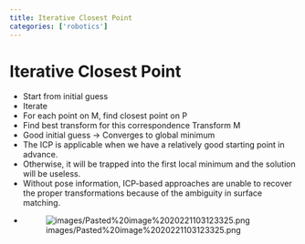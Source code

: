 ```yaml
---
title: Iterative Closest Point
categories: ['robotics']
---
```


# Iterative Closest Point
- Start from initial guess
- Iterate
- For each point on M, find closest point on P
- Find best transform for this correspondence Transform M
- Good initial guess -> Converges to global minimum
- The ICP is applicable when we have a relatively good starting point in advance.
- Otherwise, it will be trapped into the first local minimum and the solution will be useless.
- Without pose information, ICP-based approaches are unable to recover the proper transformations because of the ambiguity in surface matching.
- ![images/Pasted%20image%2020221103123325.png](images/Pasted%20image%2020221103123325.png)



